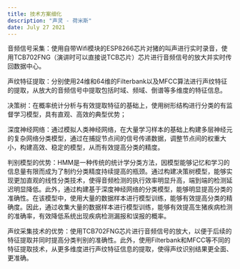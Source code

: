 ```yaml
---
title: 技术方案细化
description: "声灵 - 荷米斯"
date: July 27 2021
---
```


音频信号采集：使用自带Wifi模块的ESP8266芯片对猪的叫声进行实时录音，使用TCB702FNG（演讲时可以直接说TCB芯片）芯片进行音频信号的放大并实时传回数据中心。

声纹特征提取：分别使用24维和64维的Filterbank以及MFCC算法进行声纹特征的提取，从放大的音频信号中提取包括时域、频域、倒谱等多维度的特征信息。

决策树：在概率统计分析与有效提取特征的基础上，使用树形结构进行分类的有监督学习模型，具有直观、高效的典型优势；

深度神经网络：通过模拟人类神经网络，在大量学习样本的基础上构建多层神经元的复杂网络分类模型，通过在捕捉节点间的信号传递数据，调整节点间的权重大小，构建高效、稳定的模型，从而有效提高分类的精度。


判别模型的优势：HMM是一种传统的统计学分类方法，因模型能够记忆和学习的信息量有限而成为了制约分类精度持续提高的瓶颈。通过构建决策树模型，能够实现更加直观的线性分类技术，使得音频检测的执行效率明显升高，端到端的检测延迟明显降低。此外，通过构建基于深度神经网络的分类模型，能够明显提高分类的准确性。在该模型中，使用大量的数据样本进行模型训练，能够有效提高分类的精确度。因此，通过收集大量的数据样本进行模型训练，能够有效提高生猪疾病检测的准确率，有效降低系统出现疾病检测漏报和误报的概率。

声纹采集技术的优势：使用TCB702FNG芯片进行音频信号的放大，以便于后续的特征提取并同时提高分类判别的准确性。此外，使用Filterbank和MFCC等不同的特征提取技术，从更多维度进行声纹特征信息的提取，使得声纹识别结果更全面、更准确。

